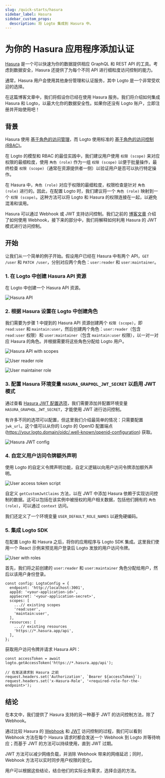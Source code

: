 ```yaml
---
slug: /quick-starts/hasura
sidebar_label: Hasura
sidebar_custom_props:
  description: 将 Logto 集成到 Hasura 中。
---
```


# 为你的 Hasura 应用程序添加认证

[Hasura](https://hasura.io/) 是一个可以快速为你的数据提供相应 GraphQL 和 REST API 的工具。考虑到数据安全，Hasura 还提供了为每个不同 API 进行细粒度访问控制的能力。

通常，Hasura 用户会使用其他身份管理和认证服务，其中 Logto 是一个非常受欢迎的选择。

在这篇博客文章中，我们将假设你已经在使用 Hasura 服务。我们将介绍如何集成 Hasura 和 Logto，以最大化你的数据安全性。如果你还没有 Logto 账户，立即注册并开始使用吧！

## 背景

Hasura 使用 [基于角色的访问管理](https://hasura.io/docs/latest/auth/overview/)，而 Logto 使用标准的 [基于角色的访问控制 (RBAC)](/authorization/role-based-access-control)。

在 Logto 的模型和 RBAC 的最佳实践中，我们建议用户使用 `权限 (scope)` 来对应权限的最细粒度，使用 `角色 (role)` 作为一组 `权限 (scope)` 以便于批量操作，最终检查 `权限 (scope)`（通常在资源提供者一侧）以验证用户是否可以执行特定操作。

在 Hasura 中，`角色 (role)` 对应于权限的最细粒度，权限检查是针对 `角色 (role)` 进行的。因此，在配置 Logto 时，我们建议将一个 `角色 (role)` 映射到一个 `权限 (scope)`。这种方法可以将 Logto 和 Hasura 的权限连接在一起，以避免混淆和误用。

Hasura 可以通过 Webhook 或 JWT 支持访问控制。我们之前的 [博客文章](https://blog.logto.io/logto-x-hasura) 介绍了如何使用 Webhook，接下来的部分中，我们将解释如何利用 Hasura 的 JWT 模式进行访问控制。

## 开始

让我们从一个简单的例子开始。假设用户已经在 Hasura 中有两个 API，`GET /user` 和 `PATCH /user`，分别对应两个角色：`user:reader` 和 `user:maintainer`。

### 1. 在 Logto 中创建 Hasura API 资源

在 Logto 中创建一个 Hasura API 资源。

![Hasura API](./hasura-api.webp)

### 2. 根据 Hasura 设置在 Logto 中创建角色

我们需要为步骤 1 中提到的 Hasura API 资源创建两个 `权限 (scope)`，即 `read:user` 和 `maintain:user`，然后创建两个角色：`user:reader`（包含 `read:user` 权限）和 `user:maintainer`（包含 `maintain:user` 权限），以一对一对应 Hasura 的角色。并根据需要将这些角色分配给 Logto 用户。

![Hasura API with scopes](./hasura-api-with-scopes.webp)

![User reader role](./user-reader-role.webp)

![User maintainer role](./user-maintainer-role.webp)

### 3. 配置 Hasura 环境变量 `HASURA_GRAPHQL_JWT_SECRET` 以启用 JWT 模式

通过查看 [Hasura JWT 配置选项](https://hasura.io/docs/latest/auth/authentication/jwt/#hasura-jwt-configuration-options)，我们需要添加并配置环境变量 `HASURA_GRAPHQL_JWT_SECRET`，才能使用 JWT 进行访问控制。

有许多不同的选项可以配置，但这里我们介绍最简单的情况：只需要配置 `jwk_url`。这个值可以从你的 Logto 的 OpenID 配置端点 (https://your.logto.domain/oidc/.well-known/openid-configuration) 获取。

![Hasura JWT config](./hasura-jwt-config.webp)

### 4. 自定义用户访问令牌额外声明

使用 Logto 的自定义令牌声明功能，自定义逻辑以向用户访问令牌添加额外声明。

![User access token script](./user-access-token-script.webp)

自定义 `getCustomJwtClaims` 方法，以在 JWT 中添加 Hasura 依赖于实现访问控制的数据。这可以包括在该实例中被授权的用户相关数据，包括他们拥有的 `角色 (role)`，可以通过 `context` 访问。

我们还定义了一个环境变量 `USER_DEFAULT_ROLE_NAMES` 以避免硬编码。

### 5. 集成 Logto SDK

在配置 Logto 和 Hasura 之后，将你的应用程序与 Logto SDK 集成。这里我们使用一个 React 示例来预览用户登录后 Logto 发放的用户访问令牌。

![User with roles](./user-with-roles.webp)

首先，我们将之前创建的 `user:reader` 和 `user:maintainer` 角色分配给用户，然后以该用户身份登录。

```tsx
const config: LogtoConfig = {
  endpoint: 'http://localhost:3001',
  appId: '<your-application-id>',
  appSecret: '<your-application-secret>',
  scopes: [
    ...// existing scopes
    'read:user',
    'maintain:user',
  ],
  resources: [
    ...// existing resources
    'https://*.hasura.app/api',
  ],
};
```

获取用户访问令牌并请求 Hasura API：

```tsx
const accessToken = await logto.getAccessToken('https://*.hasura.app/api');

// 在发送请求到 Hasura 之前
request.headers.set('Authorization', `Bearer ${accessToken}`);
request.headers.set('x-Hasura-Role', '<required-role-for-the-endpoint>');
```

## 结论

在本文中，我们提供了 Hasura 支持的另一种基于 JWT 的访问控制方法，除了 Webhook。

通过比较 Hasura 的 [Webhook](https://hasura.io/docs/latest/auth/authentication/webhook/) 和 [JWT](https://hasura.io/docs/latest/auth/authentication/jwt/) 访问控制的过程，我们可以看到 Webhook 方法在每个 Hasura 请求时都会发送一个 Webhook 到 Logto 并等待响应；而基于 JWT 的方法可以持续使用，直到 JWT 过期。

JWT 方法可以减少网络负载，并消除 Webhook 带来的网络延迟；同时，Webhook 方法可以实时同步用户权限的变化。

用户可以根据这些结论，结合他们的实际业务需求，选择合适的方法。
